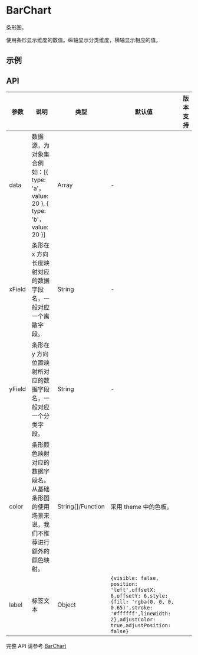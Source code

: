 
<Meta id="BarChart" title="图表/BarChart" />

# BarChart

条形图。

使用条形显示维度的数值。纵轴显示分类维度，横轴显示相应的值。

## 示例

<Story id="barchart--basic" />

## API

| 参数   | 说明                                                                                     | 类型              | 默认值                                                                                                                                                                | 版本支持 |
| ------ | ---------------------------------------------------------------------------------------- | ----------------- | --------------------------------------------------------------------------------------------------------------------------------------------------------------------- | -------- |
| data   | 数据源，为对象集合例如：[{ type: 'a'，value: 20 }, { type: 'b'，value: 20 }]             | Array             | -                                                                                                                                                                     |          |
| xField | 条形在 x 方向长度映射对应的数据字段名，一般对应一个离散字段。                            | String            | -                                                                                                                                                                     |          |
| yField | 条形在 y 方向位置映射所对应的数据字段名，一般对应一个分类字段。                          | String            | -                                                                                                                                                                     |          |
| color  | 条形颜色映射对应的数据字段名。从基础条形图的使用场景来说，我们不推荐进行额外的颜色映射。 | String[]/Function | 采用 theme 中的色板。                                                                                                                                                 |          |
| label  | 标签文本                                                                                 | Object            | `{visible: false, position: 'left',offsetX: 6,offsetY: 6,style:{fill: 'rgba(0, 0, 0, 0.65)',stroke: '#ffffff',lineWidth: 2},adjustColor: true,adjustPosition: false}` |          |

完整 API 请参考 [BarChart](https://bizcharts.alibaba-inc.com/product/BizCharts4/category/77/page/126)
